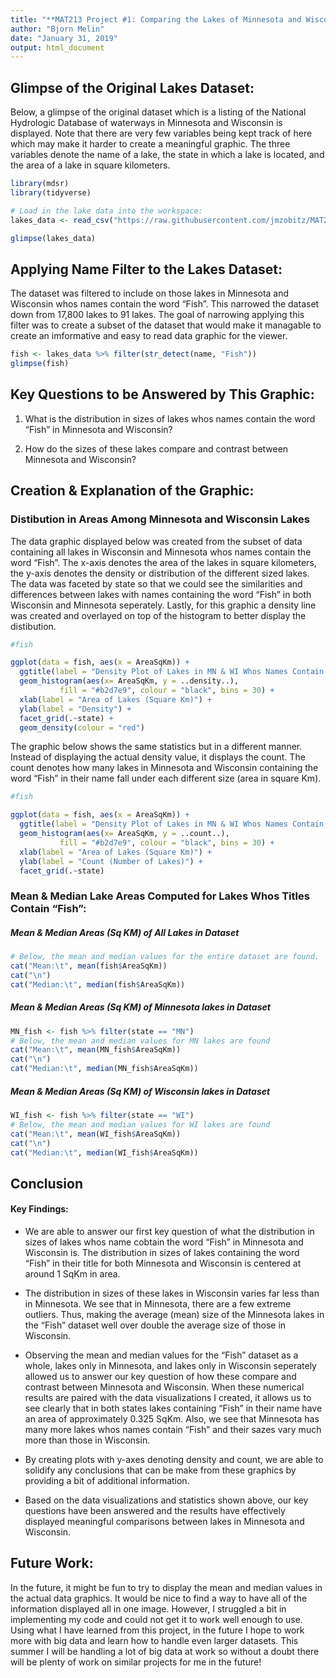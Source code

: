 ```yaml
---
title: "**MAT213 Project #1: Comparing the Lakes of Minnesota and Wisconsin**"
author: "Bjorn Melin"
date: "January 31, 2019"
output: html_document
---
```


## Glimpse of the Original Lakes Dataset:
Below, a glimpse of the original dataset which is a listing of the National Hydrologic Database of waterways in Minnesota and Wisconsin is displayed.  Note that there are very few variables being kept track of here which may make it harder to create a meaningful graphic.  The three variables denote the name of a lake, the state in which a lake is located, and the area of a lake in square kilometers.


```r
library(mdsr)
library(tidyverse)

```
```r
# Load in the lake data into the workspace:
lakes_data <- read_csv("https://raw.githubusercontent.com/jmzobitz/MAT213Datasets/master/project1_data_S19.csv")

glimpse(lakes_data)
```

## Applying Name Filter to the Lakes Dataset:
The dataset was filtered to include on those lakes in Minnesota and Wisconsin whos names contain the word “Fish”.  This narrowed the dataset down from 17,800 lakes to 91 lakes.  The goal of narrowing applying this filter was to create a subset of the dataset that would make it managable to create an imformative and easy to read data graphic for the viewer.

```r
fish <- lakes_data %>% filter(str_detect(name, "Fish"))
glimpse(fish)
```


## Key Questions to be Answered by This Graphic:
1. What is the distribution in sizes of lakes whos names contain the word "Fish" in Minnesota and Wisconsin?  
  
2.  How do the sizes of these lakes compare and contrast between Minnesota and Wisconsin?  
  


## Creation & Explanation of the Graphic:
  
### Distibution in Areas Among Minnesota and Wisconsin Lakes  
The data graphic displayed below was created from the subset of data containing all lakes in Wisconsin and Minnesota whos names contain the word "Fish".  The x-axis denotes the area of the lakes in square kilometers, the y-axis denotes the density or distribution of the different sized lakes.  The data was faceted by state so that we could see the similarities and differences between lakes with names containing the word "Fish" in both Wisconsin and Minnesota seperately.  Lastly, for this graphic a density line was created and overlayed on top of the histogram to better display the distibution.

```r
#fish

ggplot(data = fish, aes(x = AreaSqKm)) +
  ggtitle(label = "Density Plot of Lakes in MN & WI Whos Names Contain 'Fish'") +
  geom_histogram(aes(x= AreaSqKm, y = ..density..), 
           fill = "#b2d7e9", colour = "black", bins = 30) +
  xlab(label = "Area of Lakes (Square Km)") +
  ylab(label = "Density") +
  facet_grid(.~state) +
  geom_density(colour = "red") 
```  


The graphic below shows the same statistics but in a different manner.  Instead of displaying the actual density value, it displays the count.  The count denotes how many lakes in Minnesota and Wisconsin containing the word "Fish" in their name fall under each different size (area in square Km).

```r
#fish

ggplot(data = fish, aes(x = AreaSqKm)) +
  ggtitle(label = "Density Plot of Lakes in MN & WI Whos Names Contain 'Fish'") +
  geom_histogram(aes(x= AreaSqKm, y = ..count..), 
           fill = "#b2d7e9", colour = "black", bins = 30) +
  xlab(label = "Area of Lakes (Square Km)") +
  ylab(label = "Count (Number of Lakes)") +
  facet_grid(.~state)
```

### Mean & Median Lake Areas Computed for Lakes Whos Titles Contain "Fish":
##### Mean & Median Areas (Sq KM) of All Lakes in Dataset

```r
# Below, the mean and median values for the entire dataset are found.
cat("Mean:\t", mean(fish$AreaSqKm))
cat("\n")
cat("Median:\t", median(fish$AreaSqKm))
```

##### Mean & Median Areas (Sq KM) of Minnesota lakes in Dataset

```r
MN_fish <- fish %>% filter(state == "MN")
# Below, the mean and median values for MN lakes are found
cat("Mean:\t", mean(MN_fish$AreaSqKm))
cat("\n")
cat("Median:\t", median(MN_fish$AreaSqKm))
```


##### Mean & Median Areas (Sq KM) of Wisconsin lakes in Dataset

```r
WI_fish <- fish %>% filter(state == "WI")
# Below, the mean and median values for WI lakes are found
cat("Mean:\t", mean(WI_fish$AreaSqKm))
cat("\n")
cat("Median:\t", median(WI_fish$AreaSqKm))
```


## Conclusion
#### Key Findings:
*  We are able to answer our first key question of what the distribution in sizes of lakes whos name cobtain the word "Fish" in Minnesota and Wisconsin is.  The distribution in sizes of lakes containing the word "Fish" in their title for both Minnesota and Wisconsin is centered at around 1 SqKm in area.  
  
*  The distribution in sizes of these lakes in Wisconsin varies far less than in Minnesota.  We see that in Minnesota, there are a few extreme outliers.  Thus, making the average (mean) size of the Minnesota lakes in the "Fish" dataset well over double the average size of those in Wisconsin.  
  
*  Observing the mean and median values for the "Fish" dataset as a whole, lakes only in Minnesota, and lakes only in Wisconsin seperately allowed us to answer our key question of how these compare and contrast between Minnesota and Wisconsin.  When these numerical results are paired with the data visualizations I created, it allows us to see clearly that in both states lakes containing "Fish" in their name have an area of approximately 0.325 SqKm.  Also, we see that Minnesota has many more lakes whos names contain "Fish" and their sazes vary much more than those in Wisconsin.  
  
*  By creating plots with y-axes denoting density and count, we are able to solidify any conclusions that can be make from these graphics by providing a bit of additional information.    
  
*  Based on the data visualizations and statistics shown above, our key questions have been answered and the results have effectively displayed meaningful comparisons between lakes in Minnesota and Wisconsin.  



## Future Work:
  
In the future, it might be fun to try to display the mean and median values in the actual data graphics.  It would be nice to find a way to have all of the information displayed all in one image.  However, I struggled a bit in implementing my code and could not get it to work well enough to use.  Using what I have learned from this project, in the future I hope to work more with big data and learn how to handle even larger datasets.  This summer I will be handling a lot of big data at work so without a doubt there will be plenty of work on similar projects for me in the future!

